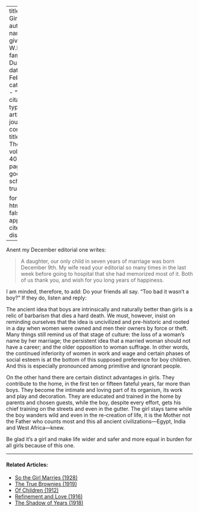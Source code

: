 
---
title: 'It is a Girl'
author:
  - name:
      given: W.E.B.
      family: Du Bois
date: Feb. 1933
categories: 
  - ""
citation: 
  type: article-journal
  container-title: The Crisis
  volume: 40
  issue: 2
  page: 45
google-scholar: true

format:
  html:
    toc: false
    appendix-cite-as: display
---


Anent my December editorial one writes:

> A daughter, our only child in seven years of marriage was born December 9th. My wife read your editorial so many times in the last week before going to hospital that she had memorized most of it. Both of us thank you, and wish for you long years of happiness.

I am minded, therefore, to add: Do your friends all say. "Too bad it wasn't a boy?" If they do, listen and reply:

The ancient idea that boys are intrinsically and naturally better than girls is a relic of barbarism that dies a hard death. We must, however, insist on reminding ourselves that the idea is uncivilized and pre-historic and rooted in a day when women were owned and men their owners by force or theft. Many things still remind us of that stage of culture: the loss of a woman's name by her marriage; the persistent idea that a married woman should not have a career; and the older opposition to woman suffrage. In other words, the continued inferiority of women in work and wage and certain phases of social esteem is at the bottom of this supposed preference for boy children. And this is especially pronounced among primitive and ignorant people.

On the other hand there are certain distinct advantages in girls. They contribute to the home, in the first ten or fifteen fateful years, far more than boys. They become the intimate and loving part of its organism, its work and play and decoration. They are educated and trained in the home by parents and chosen guests, while the boy, despite every effort, gets his chief training on the streets and even in the gutter. The girl stays tame while the boy wanders wild and even in the re-creation of life, it is the Mother not the Father who counts most and this all ancient civilizations---Egypt, India and West Africa---knew.

Be glad it's a girl and make life wider and safer and more equal in burden for all girls because of this one.

<!-- Similar articles start here -->
<div  class="clear-wrap"></div>
<hr>
#### Related Articles:

* [So the Girl Marries (1928)](/Volumes/35/06/so_the_girl_marries.html)
* [The True Brownies (1919)](/Volumes/18/06/true_brownies.html)
* [Of Children (1912)](/Volumes/04/06/of_children.html)
* [Refinement and Love (1916)](/Volumes/13/02/refinement_and_love.html)
* [The Shadow of Years (1918)](/Volumes/15/04/shadow_of_years.html)

<!-- Similar articles end here -->